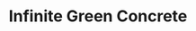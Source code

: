 ---
title: "Infinite Green Concrete"
images:
  color: "MUfCHtba5zu75aszSqAFiZqO2kyVEsMRbtvcdDWfU0wS4NHK"
  item: "MUfCHtba5zu7DkJY7CY8T3M2xJPynhK0jv4o6I9cwEltRzOf"
type: "magic/infinite"
crate: "concrete"
unmodifiable: true
winChance: 6
---